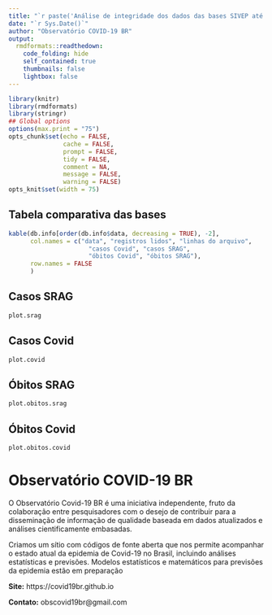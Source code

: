 ```yaml
---
title: "`r paste('Análise de integridade dos dados das bases SIVEP até', data)`"
date: "`r Sys.Date()`"
author: "Observatório COVID-19 BR"
output:
  rmdformats::readthedown:
    code_folding: hide
    self_contained: true
    thumbnails: false
    lightbox: false
---
```


```r
library(knitr)
library(rmdformats)
library(stringr)
## Global options
options(max.print = "75")
opts_chunk$set(echo = FALSE,
	           cache = FALSE,
               prompt = FALSE,
               tidy = FALSE,
               comment = NA,
               message = FALSE,
               warning = FALSE)
opts_knit$set(width = 75)
```
## Tabela comparativa das bases

```r
kable(db.info[order(db.info$data, decreasing = TRUE), -2],
      col.names = c("data", "registros lidos", "linhas do arquivo", 
                      "casos Covid", "casos SRAG",
                      "óbitos Covid", "óbitos SRAG"),
      row.names = FALSE
      )
```

## Casos SRAG

```r
plot.srag
```

## Casos Covid

```r
plot.covid
```


## Óbitos SRAG

```r
plot.obitos.srag
```

## Óbitos Covid

```r
plot.obitos.covid
```


# Observatório COVID-19 BR

O Observatório Covid-19 BR é uma iniciativa independente, fruto da
colaboração entre pesquisadores com o desejo de contribuir para a
disseminação de informação de qualidade baseada em dados atualizados e
análises cientificamente embasadas. 

Criamos um sítio com códigos de fonte aberta que nos permite
acompanhar o estado atual da epidemia de Covid-19 no Brasil, incluindo
análises estatísticas e previsões. Modelos estatísticos e matemáticos
para previsões da epidemia estão em preparação

**Site:** https://covid19br.github.io

**Contato:** obscovid19br@gmail.com

